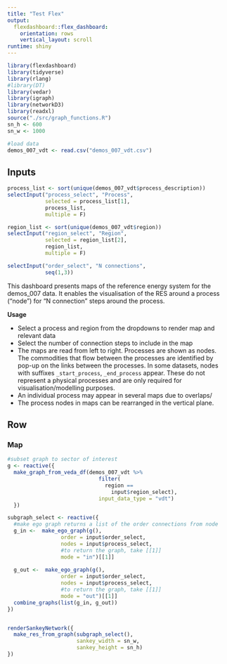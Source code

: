 ```yaml
---
title: "Test Flex"
output: 
  flexdashboard::flex_dashboard:
    orientation: rows
    vertical_layout: scroll
runtime: shiny
---
```

  
```r
library(flexdashboard)
library(tidyverse)
library(rlang)
#library(DT)
library(vedar)
library(igraph)
library(networkD3)
library(readxl)
source("./src/graph_functions.R")
sn_h <- 600
sn_w <- 1000

```


```r
#load data
demos_007_vdt <- read.csv("demos_007_vdt.csv")

```


Inputs {.sidebar}
-----------------------------------------------------------------------
  
```r


process_list <- sort(unique(demos_007_vdt$process_description))
selectInput("process_select", "Process", 
            selected = process_list[1],
            process_list, 
            multiple = F)

region_list <- sort(unique(demos_007_vdt$region))
selectInput("region_select", "Region",
            selected = region_list[2],
            region_list,
            multiple = F)

selectInput("order_select", "N connections", 
            seq(1,3))


```

This dashboard presents maps of the reference energy system for the demos_007 data. It enables the visualisation of the RES around a process ("node") for "N connection" steps around the process.


**Usage**

* Select a process and region from the dropdowns to render map and relevant data
* Select the number of connection steps to include in the map
* The maps are read from left to right. Processes are shown as nodes. The commodities that flow between the processes are identified by pop-up on the links between the processes. In some datasets, nodes with suffixes `_start_process`, `_end_process` appear. These do not represent a physical processes and are only required for visualisation/modelling purposes.
* An individual process may appear in several maps due to overlaps/
* The process nodes in maps can be rearranged in the vertical plane.



Row {data-height=800}
-----------------------------------------------------------------------
  
### Map
  
```r
#subset graph to sector of interest
g <- reactive({
  make_graph_from_veda_df(demos_007_vdt %>% 
                             filter(
                               region == 
                                 input$region_select),
                             input_data_type = "vdt")
  })

subgraph_select <- reactive({
  #make ego graph returns a list of the order connections from node
  g_in <-  make_ego_graph(g(), 
                 order = input$order_select, 
                 nodes = input$process_select, 
                 #to return the graph, take [[1]]
                 mode = "in")[[1]]
  
  g_out <-  make_ego_graph(g(), 
                 order = input$order_select, 
                 nodes = input$process_select, 
                 #to return the graph, take [[1]]
                 mode = "out")[[1]]
  combine_graphs(list(g_in, g_out))
})


renderSankeyNetwork({
  make_res_from_graph(subgraph_select(),
                      sankey_width = sn_w, 
                      sankey_height = sn_h)
})
```



